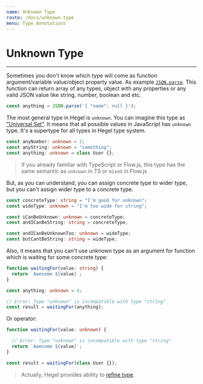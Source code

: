 ```yaml
---
name: Unknown Type
route: /docs/unknown-type
menu: Type Annotations
---
```


# Unknown Type
---------------------

Sometimes you don't know which type will come as function argument/variable value/object property value.
As example [`JSON.parse`](https://developer.mozilla.org/ru/docs/Web/JavaScript/Reference/Global_Objects/JSON/parse). This function can return array of any types, object with any properties or any valid JSON value like string, number, boolean and etc.

```typescript
const anything = JSON.parse('{ "name": null }');
```

The most general type in Hegel is `unknown`. You can imagine this type as ["Universal Set"](https://en.wikipedia.org/wiki/Universal_set). It means that all possible values in JavaScript has `unknown` type. It's a supertype for all types in Hegel type system.

```typescript
const anyNumber: unknown = 2;
const anyString: unknown = "something";
const anything: unknown = class User {};
```

> If you already familiar with TypeScript or Flow.js, this type has the same semantic as `unknown` in TS or `mixed` in Flow.js

But, as you can understand, you can assign concrete type to wider type, but you can't assign wider type to a concrete type.

```typescript
const concreteType: string = "I'm good for unknown";
const wideType: unknown = "I'm too wide for string";

const iCanBeUnknown: unknown = concreteType;
const andICanBeString: string = concreteType;

const andICanBeUnknownToo: unknown = wideType;
const butCantBeString: string = wideType;
```

Also, it means that you can't use unknown type as an argument for function which is waiting for some concrete type:

```typescript
function waitingFor(value: string) {
  return `Awesome ${value}`;
}

const anything: unknown = 4;

// Error: Type "unknown" is incompatible with type "string"
const result = waitingFor(anything);
```

Or operator:

```typescript
function waitingFor(value: unknown) {

  // Error: Type "unknown" is incompatible with type "string"
  return `Awesome ${value}`;
}

const result = waitingFor(class User {});
```

> Actually, Hegel provides ability to [refine type](/docs/type-refinement).
